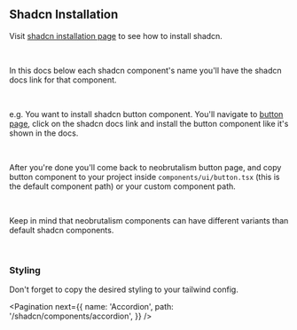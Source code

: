 
## Shadcn Installation

Visit <a href='https://ui.shadcn.com/docs/installation' target='_blank'>shadcn installation page</a> to see how to install shadcn.

<br />

In this docs below each shadcn component's name you'll have the shadcn docs link for that component.

<br />

e.g. You want to install shadcn button component. You'll navigate to <a target='_blank' href='/shadcn/components/button'>button page</a>, click on the shadcn docs
link and install the button component like it's shown in the docs.

<br />

After you're done you'll come back to neobrutalism button page, and copy button component to your project inside `components/ui/button.tsx`
(this is the default component path) or your custom component path.

<br />

Keep in mind that neobrutalism components can have different variants than default shadcn components.

<br />

### Styling

Don't forget to copy the <Link href='/docs/styling'>desired styling</Link> to your tailwind config.

<Pagination
  next={{
    name: 'Accordion',
    path: '/shadcn/components/accordion',
  }}
/>
